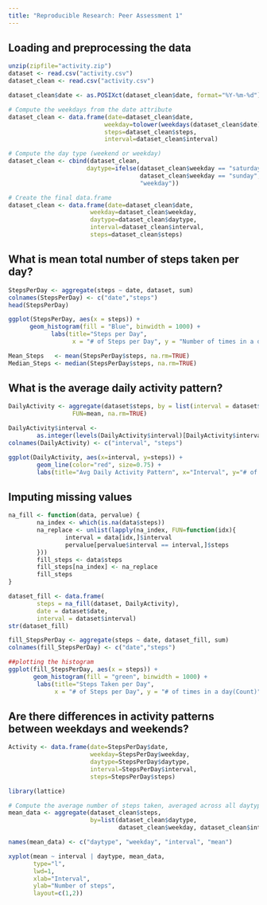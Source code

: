 ```yaml
---
title: "Reproducible Research: Peer Assessment 1"
---
```



## Loading and preprocessing the data
```r
unzip(zipfile="activity.zip")
dataset <- read.csv("activity.csv")
dataset_clean <- read.csv("activity.csv")

dataset_clean$date <- as.POSIXct(dataset_clean$date, format="%Y-%m-%d")

# Compute the weekdays from the date attribute
dataset_clean <- data.frame(date=dataset_clean$date, 
                           weekday=tolower(weekdays(dataset_clean$date)), 
                           steps=dataset_clean$steps, 
                           interval=dataset_clean$interval)

# Compute the day type (weekend or weekday)
dataset_clean <- cbind(dataset_clean, 
                      daytype=ifelse(dataset_clean$weekday == "saturday" | 
                                     dataset_clean$weekday == "sunday", "weekend", 
                                     "weekday"))

# Create the final data.frame
dataset_clean <- data.frame(date=dataset_clean$date, 
                       weekday=dataset_clean$weekday, 
                       daytype=dataset_clean$daytype, 
                       interval=dataset_clean$interval,
                       steps=dataset_clean$steps)
```


## What is mean total number of steps taken per day?
```r
StepsPerDay <- aggregate(steps ~ date, dataset, sum)
colnames(StepsPerDay) <- c("date","steps")
head(StepsPerDay)

ggplot(StepsPerDay, aes(x = steps)) + 
      geom_histogram(fill = "Blue", binwidth = 1000) + 
            labs(title="Steps per Day", 
                  x = "# of Steps per Day", y = "Number of times in a day(Count)")

Mean_Steps   <- mean(StepsPerDay$steps, na.rm=TRUE)
Median_Steps <- median(StepsPerDay$steps, na.rm=TRUE)
```

## What is the average daily activity pattern?
```r
DailyActivity <- aggregate(dataset$steps, by = list(interval = dataset$interval),
                  FUN=mean, na.rm=TRUE)

DailyActivity$interval <- 
        as.integer(levels(DailyActivity$interval)[DailyActivity$interval])
colnames(DailyActivity) <- c("interval", "steps")

ggplot(DailyActivity, aes(x=interval, y=steps)) +   
        geom_line(color="red", size=0.75) +  
        labs(title="Avg Daily Activity Pattern", x="Interval", y="# of Steps")
```

## Imputing missing values
```r
na_fill <- function(data, pervalue) {
        na_index <- which(is.na(data$steps))
        na_replace <- unlist(lapply(na_index, FUN=function(idx){
                interval = data[idx,]$interval
                pervalue[pervalue$interval == interval,]$steps
        }))
        fill_steps <- data$steps
        fill_steps[na_index] <- na_replace
        fill_steps
}

dataset_fill <- data.frame(  
        steps = na_fill(dataset, DailyActivity),  
        date = dataset$date,  
        interval = dataset$interval)
str(dataset_fill)

fill_StepsPerDay <- aggregate(steps ~ date, dataset_fill, sum)
colnames(fill_StepsPerDay) <- c("date","steps")

##plotting the histogram
ggplot(fill_StepsPerDay, aes(x = steps)) + 
       geom_histogram(fill = "green", binwidth = 1000) + 
        labs(title="Steps Taken per Day", 
             x = "# of Steps per Day", y = "# of times in a day(Count)")
```

## Are there differences in activity patterns between weekdays and weekends?
```r

Activity <- data.frame(date=StepsPerDay$date, 
                       weekday=StepsPerDay$weekday, 
                       daytype=StepsPerDay$daytype, 
                       interval=StepsPerDay$interval,
                       steps=StepsPerDay$steps)

library(lattice)

# Compute the average number of steps taken, averaged across all daytype variable
mean_data <- aggregate(dataset_clean$steps, 
                       by=list(dataset_clean$daytype, 
                               dataset_clean$weekday, dataset_clean$interval), mean, na.rm = TRUE)

names(mean_data) <- c("daytype", "weekday", "interval", "mean")

xyplot(mean ~ interval | daytype, mean_data, 
       type="l", 
       lwd=1, 
       xlab="Interval", 
       ylab="Number of steps", 
       layout=c(1,2))
```
